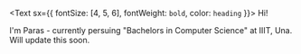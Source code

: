 <Text sx={{ fontSize: [4, 5, 6], fontWeight: `bold`, color: `heading` }}>
  Hi!
</Text>

I'm Paras - currently persuing "Bachelors in Computer Science" at IIIT, Una. Will update this soon.
